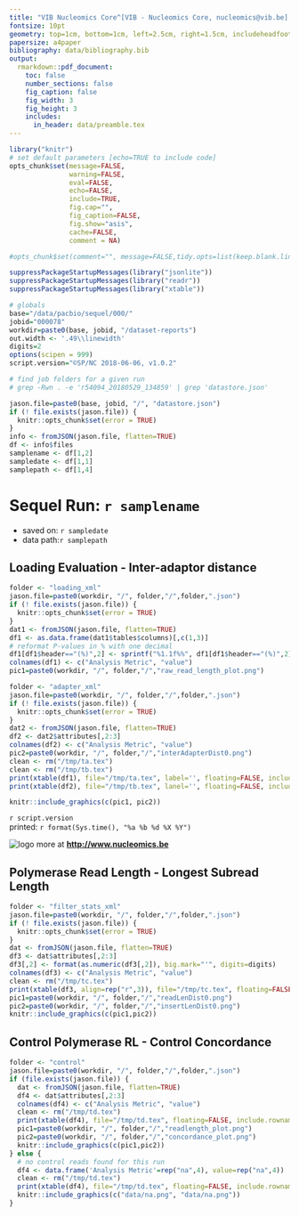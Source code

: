 ```yaml
---
title: "VIB Nucleomics Core^[VIB - Nucleomics Core, nucleomics@vib.be] - SEQUEL RUN QC"
fontsize: 10pt
geometry: top=1cm, bottom=1cm, left=2.5cm, right=1.5cm, includeheadfoot=true
papersize: a4paper
bibliography: data/bibliography.bib
output:
  rmarkdown::pdf_document:
    toc: false
    number_sections: false
    fig_caption: false
    fig_width: 3
    fig_height: 3
    includes:  
      in_header: data/preamble.tex
---
```


```r
library("knitr")
# set default parameters [echo=TRUE to include code]
opts_chunk$set(message=FALSE, 
               warning=FALSE, 
               eval=FALSE,
               echo=FALSE,
               include=TRUE,
               fig.cap="",
               fig_caption=FALSE,
               fig.show="asis",
               cache=FALSE,
               comment = NA)

#opts_chunk$set(comment="", message=FALSE,tidy.opts=list(keep.blank.line=TRUE, width.cutoff=120),options(width=100), #cache=TRUE,fig.align='center',fig.height=6, fig.width=10,fig.path='figure/beamer-',fig.show='hold',size='footnotesize', cache=TRUE)

suppressPackageStartupMessages(library("jsonlite"))
suppressPackageStartupMessages(library("readr"))
suppressPackageStartupMessages(library("xtable"))

# globals
base="/data/pacbio/sequel/000/"
jobid="000078"
workdir=paste0(base, jobid, "/dataset-reports")
out.width <- '.49\\linewidth'
digits=2
options(scipen = 999)
script.version="©SP/NC 2018-06-06, v1.0.2"

# find job folders for a given run
# grep -Rwn . -e 'r54094_20180529_134859' | grep 'datastore.json'
```

```r
jason.file=paste0(base, jobid, "/", "datastore.json")
if (! file.exists(jason.file)) {
  knitr::opts_chunk$set(error = TRUE)
}
info <- fromJSON(jason.file, flatten=TRUE)
df <- info$files
samplename <- df[1,2]
sampledate <- df[1,1]
samplepath <- df[1,4]
```
# Sequel Run: `r samplename`

* saved on: `r sampledate`
* data path:`r samplepath`


## Loading Evaluation - Inter-adaptor distance

```r
folder <- "loading_xml"
jason.file=paste0(workdir, "/", folder,"/",folder,".json")
if (! file.exists(jason.file)) {
  knitr::opts_chunk$set(error = TRUE)
}
dat1 <- fromJSON(jason.file, flatten=TRUE)
df1 <- as.data.frame(dat1$tables$columns)[,c(1,3)]
# reformat P-values in % with one decimal
df1[df1$header=="(%)",2] <- sprintf("%1.1f%%", df1[df1$header=="(%)",2])
colnames(df1) <- c("Analysis Metric", "value")
pic1=paste0(workdir, "/", folder,"/","raw_read_length_plot.png")

folder <- "adapter_xml"
jason.file=paste0(workdir, "/", folder,"/",folder,".json")
if (! file.exists(jason.file)) {
  knitr::opts_chunk$set(error = TRUE)
}
dat2 <- fromJSON(jason.file, flatten=TRUE)
df2 <- dat2$attributes[,2:3]
colnames(df2) <- c("Analysis Metric", "value")
pic2=paste0(workdir, "/", folder,"/","interAdapterDist0.png")
clean <- rm("/tmp/ta.tex")
clean <- rm("/tmp/tb.tex")
print(xtable(df1), file="/tmp/ta.tex", label='', floating=FALSE, include.rownames=FALSE)
print(xtable(df2), file="/tmp/tb.tex", lanel='', floating=FALSE, include.rownames=FALSE)

knitr::include_graphics(c(pic1, pic2))
```

\begin{table}[ht]
\centering
\subfloat[]{\scalebox{0.9}{\input{/tmp/ta}}}\quad
\subfloat[]{\scalebox{0.9}{\input{/tmp/tb}}}
\end{table}

\vskip 0.75in

\footnotesize
`r script.version`  
printed: `r format(Sys.time(), "%a %b %d %X %Y")`
\normalsize

![logo](data/NC_logo.png) more at **<http://www.nucleomics.be>**

## Polymerase Read Length - Longest Subread Length

```r
folder <- "filter_stats_xml"
jason.file=paste0(workdir, "/", folder,"/",folder,".json")
if (! file.exists(jason.file)) {
  knitr::opts_chunk$set(error = TRUE)
}
dat <- fromJSON(jason.file, flatten=TRUE)
df3 <- dat$attributes[,2:3]
df3[,2] <- format(as.numeric(df3[,2]), big.mark="'", digits=digits)
colnames(df3) <- c("Analysis Metric", "value")
clean <- rm("/tmp/tc.tex")
print(xtable(df3, align=rep("r",3)), file="/tmp/tc.tex", floating=FALSE, include.rownames=FALSE)
pic1=paste0(workdir, "/", folder,"/","readLenDist0.png")
pic2=paste0(workdir, "/", folder,"/","insertLenDist0.png")
knitr::include_graphics(c(pic1,pic2))
```

\begin{table}[ht]
\centering
\subfloat[]{\scalebox{0.9}{\input{/tmp/tc}}}
\end{table}

## Control Polymerase RL - Control Concordance

```r
folder <- "control"
jason.file=paste0(workdir, "/", folder,"/",folder,".json")
if (file.exists(jason.file)) {
  dat <- fromJSON(jason.file, flatten=TRUE)
  df4 <- dat$attributes[,2:3]
  colnames(df4) <- c("Analysis Metric", "value")
  clean <- rm("/tmp/td.tex")
  print(xtable(df4), file="/tmp/td.tex", floating=FALSE, include.rownames=FALSE)
  pic1=paste0(workdir, "/", folder,"/","readlength_plot.png")
  pic2=paste0(workdir, "/", folder,"/","concordance_plot.png")
  knitr::include_graphics(c(pic1,pic2))
} else {
  # no control reads found for this run
  df4 <- data.frame('Analysis Metric'=rep("na",4), value=rep("na",4))
  clean <- rm("/tmp/td.tex")
  print(xtable(df4), file="/tmp/td.tex", floating=FALSE, include.rownames=FALSE)
  knitr::include_graphics(c("data/na.png", "data/na.png"))
}
```

\begin{table}[ht]
\centering
\subfloat[]{\scalebox{0.9}{\input{/tmp/td}}}
\end{table}

